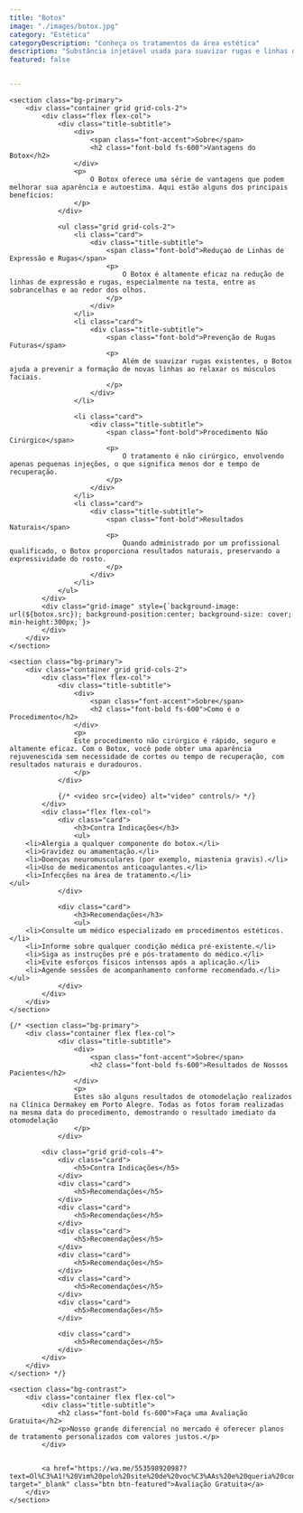 ```yaml
---
title: "Botox"
image: "./images/botox.jpg"
category: "Estética"
categoryDescription: "Conheça os tratamentos da área estética"
description: "Substância injetável usada para suavizar rugas e linhas de expressão no rosto, proporcionando uma aparência mais jovem."
featured: false


---
```



	<section class="bg-primary">
		<div class="container grid grid-cols-2">
			<div class="flex flex-col">
				<div class="title-subtitle">
					<div>
						<span class="font-accent">Sobre</span>
						<h2 class="font-bold fs-600">Vantagens do Botox</h2>
					</div>
					<p>
						O Botox oferece uma série de vantagens que podem melhorar sua aparência e autoestima. Aqui estão alguns dos principais benefícios:
					</p>
				</div>

				<ul class="grid grid-cols-2">
					<li class="card">
						<div class="title-subtitle">
							<span class="font-bold">Reduçao de Linhas de Expressão e Rugas</span>
							<p>
								O Botox é altamente eficaz na redução de linhas de expressão e rugas, especialmente na testa, entre as sobrancelhas e ao redor dos olhos.
							</p>
						</div>
					</li>
					<li class="card">
						<div class="title-subtitle">
							<span class="font-bold">Prevenção de Rugas Futuras</span>
							<p>
								Além de suavizar rugas existentes, o Botox ajuda a prevenir a formação de novas linhas ao relaxar os músculos faciais.
							</p>
						</div>
					</li>

					<li class="card">
						<div class="title-subtitle">
							<span class="font-bold">Procedimento Não Cirúrgico</span>
							<p>
								O tratamento é não cirúrgico, envolvendo apenas pequenas injeções, o que significa menos dor e tempo de recuperação.
							</p>
						</div>
					</li>
					<li class="card">
						<div class="title-subtitle">
							<span class="font-bold">Resultados Naturais</span>
							<p>
								Quando administrado por um profissional qualificado, o Botox proporciona resultados naturais, preservando a expressividade do rosto.
							</p>
						</div>
					</li>
				</ul>
			</div>
			<div class="grid-image" style={`background-image: url(${botox.src}); background-position:center; background-size: cover; min-height:300px;`}>
			</div>
		</div>
	</section>

	<section class="bg-primary">
		<div class="container grid grid-cols-2">
			<div class="flex flex-col">
				<div class="title-subtitle">
					<div>
						<span class="font-accent">Sobre</span>
						<h2 class="font-bold fs-600">Como é o Procedimento</h2>
					</div>
					<p>
					Este procedimento não cirúrgico é rápido, seguro e altamente eficaz. Com o Botox, você pode obter uma aparência rejuvenescida sem necessidade de cortes ou tempo de recuperação, com resultados naturais e duradouros.
					</p>
				</div>

				{/* <video src={video} alt="video" controls/> */}
			</div>
			<div class="flex flex-col">
				<div class="card">
					<h3>Contra Indicações</h3>
					<ul>
        <li>Alergia a qualquer componente do botox.</li>
        <li>Gravidez ou amamentação.</li>
        <li>Doenças neuromusculares (por exemplo, miastenia gravis).</li>
        <li>Uso de medicamentos anticoagulantes.</li>
        <li>Infecções na área de tratamento.</li>
    </ul>
				</div>

				<div class="card">
					<h3>Recomendações</h3>
					<ul>
        <li>Consulte um médico especializado em procedimentos estéticos.</li>
        <li>Informe sobre qualquer condição médica pré-existente.</li>
        <li>Siga as instruções pré e pós-tratamento do médico.</li>
        <li>Evite esforços físicos intensos após a aplicação.</li>
        <li>Agende sessões de acompanhamento conforme recomendado.</li>
    </ul>
				</div>
			</div>
		</div>
	</section>

	{/* <section class="bg-primary">
		<div class="container flex flex-col">
				<div class="title-subtitle">
					<div>
						<span class="font-accent">Sobre</span>
						<h2 class="font-bold fs-600">Resultados de Nossos Pacientes</h2>
					</div>
					<p>
					Estes são alguns resultados de otomodelação realizados na Clínica Dermakey em Porto Alegre. Todas as fotos foram realizadas na mesma data do procedimento, demostrando o resultado imediato da otomodelação
					</p>
				</div>

			<div class="grid grid-cols-4">
				<div class="card">
					<h5>Contra Indicações</h5>
				</div>
				<div class="card">
					<h5>Recomendações</h5>
				</div>
				<div class="card">
					<h5>Recomendações</h5>
				</div>
				<div class="card">
					<h5>Recomendações</h5>
				</div>
				<div class="card">
					<h5>Recomendações</h5>
				</div>
				<div class="card">
					<h5>Recomendações</h5>
				</div>
				<div class="card">
					<h5>Recomendações</h5>
				</div>

				<div class="card">
					<h5>Recomendações</h5>
				</div>
			</div>
		</div>
	</section> */}

	<section class="bg-contrast">
		<div class="container flex flex-col">
			<div class="title-subtitle">
				<h2 class="font-bold fs-600">Faça uma Avaliação Gratuita</h2>
				<p>Nosso grande diferencial no mercado é oferecer planos de tratamento personalizados com valores justos.</p>
			</div>


			<a href="https://wa.me/553598920987?text=Ol%C3%A1!%20Vim%20pelo%20site%20de%20voc%C3%AAs%20e%20queria%20conversar..." target="_blank" class="btn btn-featured">Avaliação Gratuita</a>
		</div>
	</section>